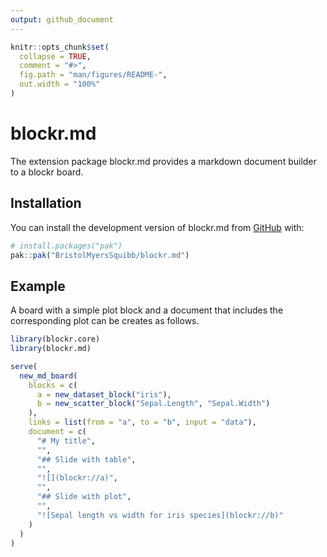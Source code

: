 ```yaml
---
output: github_document
---
```


<!-- README.md is generated from README.Rmd. Please edit that file -->

```r
knitr::opts_chunk$set(
  collapse = TRUE,
  comment = "#>",
  fig.path = "man/figures/README-",
  out.width = "100%"
)
```

# blockr.md

<!-- badges: start -->
<!-- badges: end -->

The extension package blockr.md provides a markdown document builder to a
blockr board.

## Installation

You can install the development version of blockr.md from [GitHub](https://github.com/BristolMyersSquibb/blockr.md) with:

``` r
# install.packages("pak")
pak::pak("BristolMyersSquibb/blockr.md")
```

## Example

A board with a simple plot block and a document that includes the corresponding
plot can be creates as follows.

``` r
library(blockr.core)
library(blockr.md)

serve(
  new_md_board(
    blocks = c(
      a = new_dataset_block("iris"),
      b = new_scatter_block("Sepal.Length", "Sepal.Width")
    ),
    links = list(from = "a", to = "b", input = "data"),
    document = c(
      "# My title",
      "",
      "## Slide with table",
      "",
      "![](blockr://a)",
      "",
      "## Slide with plot",
      "",
      "![Sepal length vs width for iris species](blockr://b)"
    )
  )
)
```
